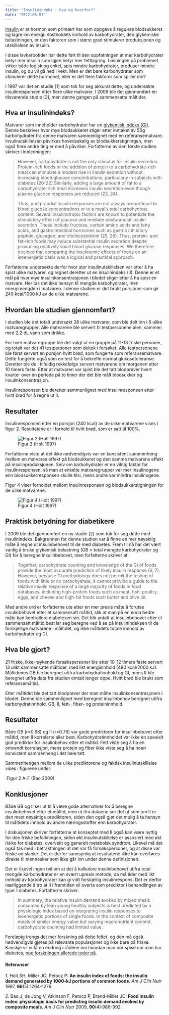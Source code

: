 ```yaml
---
title: "Insulinindeks - hva og hvorfor?"
date: "2012.08.07"
---
```


[Insulin](hormoner/insulin-glukagon.qmd "Insulin og glukagon") er et hormon som primært har som oppgave å regulere blodsukkeret og lagre inn energi. Kostholdets innhold av karbohydrater, den glykemiske belastningen, er den faktoren som i størst grad stimulerer produksjonen og utskillelsen av insulin.

I disse lavkarbotider har dette ført til den oppfatningen at mer karbohydrater betyr mer insulin som igjen betyr mer fettlagring. Løsningen på problemet virker både logisk og enkel, spis mindre karbohydrater, produser mindre insulin, og du vil gå ned i vekt. Men er det bare karbohydrater som stimulerer dette hormonet, eller er det flere faktorer som spiller inn?

I 1997 var det en studie \[1\] som tok for seg akkurat dette, og undersøkte insulinresponsen etter flere ulike matvarer. I 2009 ble det gjennomført en tilsvarende studie \[2\], men denne gangen på sammensatte måltider.

## Hva er insulinindeks?

Matvarer som inneholder karbohydrater har en [glykemisk indeks (GI)](http://www.friskogfunksjonell.no/mat-og-blodsukker-gi-eller-gb/ "Mat og blodsukker – GI eller GB?"). Denne beskriver hvor mye blodsukkeret stiger etter inntaket av 50g karbohydrater fra denne matvaren sammenlignet med en referansematvare. Insulinutskillelsen påvirkes hovedsakelig av blodsukkerstigningen, men også flere andre ting er med å påvirker. Forfatterne av den første studien skriver i innledningen:

> However, carbohydrate is not the only stimulus for insulin secretion. Protein-rich foods or the addition of protein to a carbohydrate-rich meal can stimulate a modest rise in insulin secretion without increasing blood glucose concentrations, particularly in subjects with diabetes (20-22).Similarly, adding a large amount of fat to a carbohydrate-rich meal increases insulin secretion even though plasma glucose responses are reduced (23, 24).
>
> Thus, postprandial insulin responses are not always proportional to blood glucose concentrations or to a meal's total carbohydrate content. Several insulinotropic factors are known to potentiate the stimulatory effect of glucose and mediate postprandial insulin secretion. These include fructose, certain amino acids and fatty acids, and gastrointestinal hormones such as gastric inhibitory peptide, glucagon, and cholecystokinin (25, 26). Thus, protein- and fat-rich foods may induce substantial insulin secretion despite producing relatively small blood glucose responses. We therefore decided that comparing the insulinemic effects of foods on an isoenergetic basis was a logical and practical approach.

Forfatterne undersøkte derfor hvor stor insulinutskillelsen var etter å ha spist ulike matvarer, og regnet deretter ut en insulinindeks (II). Denne er et mål på hvor mye insulinkonsentrasjonen i blodet stiger etter å ha spist en matvare. Her tas det ikke hensyn til mengde karbohydrater, men energimengden i matvaren. I denne studien er det brukt porsjoner som gir 240 kcal/1000 kJ av de ulike matvarene.

## Hvordan ble studien gjennomført?

I studien ble det totalt undersøkt 38 ulike matvarer, som ble delt inn i 6 ulike matvaregrupper. Alle matvarene ble servert til testpersonene alen, sammen med 2,2 dL vann som drikke.

For hver matvaregruppe ble det valgt ut en gruppe på 11-13 friske personer, og totalt var det 41 testpersoner som deltok i forsøket. Alle testpersonene ble først servert en porsjon hvitt brød, som fungerte som referansematvare. Dette fungerte også som en test for å bekrefte normal glukosetoleranse. Deretter ble de i tilfeldig rekkefølge servert matvarene om morgenen etter 10 timers faste. Etter at matvaren var spist ble det tatt blodprøver hvert kvarter over en periode på to timer der det ble målt blodsukker og insulinkonsentrasjon.

Insulinresponsen ble deretter sammenlignet med insulinresponsen etter hvitt brød for å regne ut II.

## Resultater

Insulinresponsen etter en porsjon (240 kcal) av de ulike matvarene vises i figur 2. Resultatene er i forhold til hvitt brød, som er satt til 100%.

![Figur 2 (Holt 1997)](images/clipboard-824860564.png)

Forfatterne viste at det ikke nødvendigvis var en konsistent sammenheng mellom en matvares effekt på blodsukkeret og den samme matvarens effekt på insulinproduksjonen. Selv om karbohydrater er en viktig faktor for insulinresponsen, så man at enkelte matvaregrupper var mer insulinogene enn blodsukkerresponsen skulle tilsi, mens andre var mindre insulinogene.

Figur 4 viser forholdet mellom insulinresponsen og blodsukkerstigningen for de ulike matvarene.

![Figur 4 (Holt 1997)](images/clipboard-2764663908.png)

## Praktisk betydning for diabetikere

I 2009 ble det gjennomført en ny studie \[2\] som tok for seg dette med insulinindeks. Bakgrunnen for denne studien var å finne en mer nøyaktig måte å regne ut insulinbehovet til de med diabetes. Frem til nå har det vært vanlig å bruke glykemisk belastning (GB = total mengde karbohydrater og GI) for å beregne insulinbehovet, men forfatterne skriver at:

> Together, carbohydrate counting and knowledge of the GI of foods provide the most accurate prediction of likely insulin response (6, 7). However, because GI methodology does not permit the testing of foods with little or no carbohydrate, it cannot provide a guide to the relative insulin response of a large majority of foods in food databases, including high-protein foods such as meat, fish, poultry, eggs, and cheese and high-fat foods such butter and olive oil.

Med andre ord er forfatterne ute etter en mer presis måte å forutse insulinbehovet etter et sammensatt måltid, slik at man på en enda bedre måte kan kontrollere diabetesen sin. Det blir antatt at insulinbehovet etter et sammensatt måltid best lar seg beregne ved å se på insulinindeksen til de forskjellige matvarene i måltidet, og ikke måltidets totale innhold av karbohydrater og GI.

## Hva ble gjort?

21 friske, ikke-røykende forsøkspersoner ble etter 10-12 timers faste servert 13 ulikt sammensatte måltider, med likt energiinnhold (480 kcal/2000 kJ). Måltidenes GB ble beregnet utifra karbohydratinnhold og GI, mens II ble beregnet utifra data fra studien omtalt lenger oppe. Hvitt brød ble brukt som referansemåltid.

Etter måltidet ble det tatt blodprøver der man målte insulinkonsentrasjonen i blodet. Denne ble sammenlignet med beregnet insulinbehov beregnet utifra karbohydratinnhold, GB, II, fett-, fiber- og proteininnhold.

## Resultater

Både GB (r=0.68) og II (r=0.78) var gode prediktorer for insulinbehovet etter måltid, men II korrelerte aller best. Karbohydratinnholdet var ikke en spesielt god prediktor for insulinbehov etter et måltid. Fett viste seg å ha en omvendt korrelasjon, mens protein og fiber ikke viste seg å ha noen konsistent sammenheng i det hele tatt.

Sammenhengen mellom de ulike prediktorene og faktisk insulinutskillelse vises i figurene under:

![Figur 2 A-F (Bao 2009)](http://www.friskogfunksjonell.no/wp-content/uploads/2012/08/Insulinindeks-2-A-F.png "Insulinindeks 2 A-F"){alt=""} Figur 2 A-F (Bao 2009)

## Konklusjoner

Både GB og II ser ut til å være gode alternativer for å beregne insulinbehovet etter et måltid, men ut ifra dataene ser det ut som om II er den mest nøyaktige prediktoren, siden den også gjør det mulig å ta hensyn til måltidets innhold av andre næringsstoffer enn karbohydrater.

I diskusjonen skriver forfatterne at konseptet med II også kan være nyttig for den friske befolkningen, siden økt insulinutskillelse er assosiert med økt risiko for diabetes, overvekt og generelt metabolsk syndrom. Likevel må det også tas med i betraktningen at det var få forsøkspersoner, og at disse var friske og slanke. Det er derfor sannsynlig at resultatene ikke kan overføres direkte til mennesker som ikke går inn under denne definisjonen.

Det er likevel ingen tvil om at det å kalkulere insulinbehovet utifra total mengde karbohydrater er en svært upresis metode, da måltider med likt innhold av karbohydrater kan gi vidt forskjellig insulinrespons. Det er derfor nærliggende å tro at II i fremtiden vil overta som prediktor i behandlingen av type 1 diabetes. Forfatterne skriver:

> In summary, the relative insulin demand evoked by mixed meals consumed by lean young healthy subjects is best predicted by a physiologic index based on integrating insulin responses to isoenergetic portions of single foods. In the context of composite meals of similar energy value but varying macronutrient content, carbohydrate counting had limited value.

Foreløpig trengs det mer forskning på dette feltet, og den må også nødvendigvis gjøres på relevante populasjoner og ikke bare på friske. Kanskje vil vi få en endring i rådene om hvordan man bør spise om man har diabetes, [noe forskningen allerede tyder på](http://www.friskogfunksjonell.no/hvordan-bor-en-diabetiker-spise/ "Hvordan bør en diabetiker spise?").

#### Referanser

1\. Holt SH, Miller JC, Petocz P: **An insulin index of foods: the insulin demand generated by 1000-kJ portions of common foods**. *Am J Clin Nutr* 1997, **66**(5):1264-1276.

2\. Bao J, de Jong V, Atkinson F, Petocz P, Brand-Miller JC: **Food insulin index: physiologic basis for predicting insulin demand evoked by composite meals**. *Am J Clin Nutr* 2009, **90**(4):986-992.
